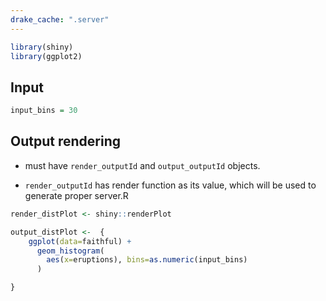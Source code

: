 ```yaml
---
drake_cache: ".server"
---
```


```r
library(shiny)
library(ggplot2)
```

## Input 

```r
input_bins = 30

```

## Output rendering

  * must have `render_outputId` and `output_outputId` objects.
  
  * `render_outputId` has render function as its value, which will be used to generate proper server.R

```r
render_distPlot <- shiny::renderPlot
```

```r
output_distPlot <-  {
    ggplot(data=faithful) +
      geom_histogram(
        aes(x=eruptions), bins=as.numeric(input_bins)
      )

}

```

